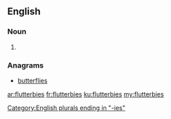 ==English==

===Noun===
{{head|en|noun plural form}}

# {{plural of|flutterby|lang=en}}

===Anagrams===
* [[butterflies#English|butterflies]]

[[Category:English plurals ending in "-ies"]]

[[ar:flutterbies]]
[[fr:flutterbies]]
[[ku:flutterbies]]
[[my:flutterbies]]